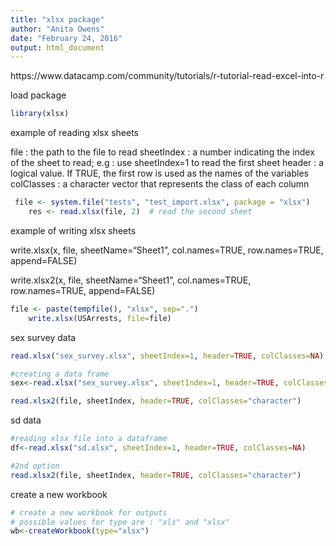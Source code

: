 ```yaml
---
title: "xlsx package"
author: "Anita Owens"
date: "February 24, 2016"
output: html_document
---
```

https://www.datacamp.com/community/tutorials/r-tutorial-read-excel-into-r

load package
```r
library(xlsx)

```
example of reading xlsx sheets

file : the path to the file to read
sheetIndex : a number indicating the index of the sheet to read; e.g : use sheetIndex=1 to read the first sheet
header : a logical value. If TRUE, the first row is used as the names of the variables
colClasses : a character vector that represents the class of each column
```r
 file <- system.file("tests", "test_import.xlsx", package = "xlsx")
    res <- read.xlsx(file, 2)  # read the second sheet
```
example of writing xlsx sheets

write.xlsx(x, file, sheetName="Sheet1", 
  col.names=TRUE, row.names=TRUE, append=FALSE)

write.xlsx2(x, file, sheetName="Sheet1",
  col.names=TRUE, row.names=TRUE, append=FALSE)
```r
file <- paste(tempfile(), "xlsx", sep=".")
    write.xlsx(USArrests, file=file)
```
sex survey data
```r
read.xlsx("sex_survey.xlsx", sheetIndex=1, header=TRUE, colClasses=NA)

#creating a data frame    
sex<-read.xlsx("sex_survey.xlsx", sheetIndex=1, header=TRUE, colClasses=NA)

read.xlsx2(file, sheetIndex, header=TRUE, colClasses="character")
```
sd data
```r
#reading xlsx file into a dataframe
df<-read.xlsx("sd.xlsx", sheetIndex=1, header=TRUE, colClasses=NA)

#2nd option
read.xlsx2(file, sheetIndex, header=TRUE, colClasses="character")
```
create a new workbook
```r
# create a new workbook for outputs
# possible values for type are : "xls" and "xlsx"
wb<-createWorkbook(type="xlsx")
```

